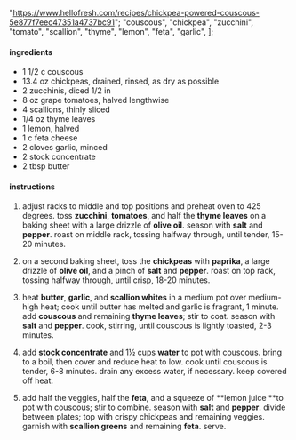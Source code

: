   "https://www.hellofresh.com/recipes/chickpea-powered-couscous-5e877f7eec47351a4737bc91";
  "couscous",
  "chickpea",
  "zucchini",
  "tomato",
  "scallion",
  "thyme",
  "lemon",
  "feta",
  "garlic",
];

#### ingredients

- 1 1/2 c couscous
- 13.4 oz chickpeas, drained, rinsed, as dry as possible
- 2 zucchinis, diced 1/2 in
- 8 oz grape tomatoes, halved lengthwise
- 4 scallions, thinly sliced
- 1/4 oz thyme leaves
- 1 lemon, halved
- 1 c feta cheese
- 2 cloves garlic, minced
- 2 stock concentrate
- 2 tbsp butter

#### instructions

1. adjust racks to middle and top positions and preheat oven to 425 degrees. toss **zucchini**, **tomatoes**, and half the **thyme leaves** on a baking sheet with a large drizzle of **olive oil**. season with **salt** and **pepper**. roast on middle rack, tossing halfway through, until tender, 15-20 minutes.

2. on a second baking sheet, toss the **chickpeas** with **paprika**, a large drizzle of **olive oil**, and a pinch of **salt** and **pepper**. roast on top rack, tossing halfway through, until crisp, 18-20 minutes.

3. heat **butter**, **garlic**, and **scallion whites** in a medium pot over medium-high heat; cook until butter has melted and garlic is fragrant, 1 minute. add **couscous** and remaining **thyme leaves**; stir to coat. season with **salt** and **pepper**. cook, stirring, until couscous is lightly toasted, 2-3 minutes.

4. add **stock concentrate** and 1½ cups **water** to pot with couscous. bring to a boil, then cover and reduce heat to low. cook until couscous is tender, 6-8 minutes. drain any excess water, if necessary. keep covered off heat.

5. add half the veggies, half the **feta**, and a squeeze of **lemon juice **to pot with couscous; stir to combine. season with **salt** and **pepper**. divide between plates; top with crispy chickpeas and remaining veggies. garnish with **scallion greens** and remaining **feta**. serve.
